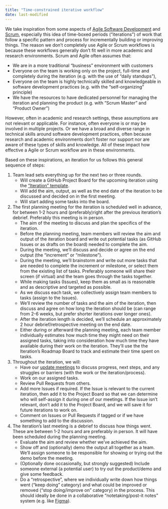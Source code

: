 ```yaml
---
title: "Time-constrained iterative workflow"
date: last-modified
---
```


We take inspiration from some aspects of [Agile Software
Development](https://agilemanifesto.org/) and
[Scrum](https://www.scrum.org/resources/what-scrum-module), especially this idea
of time-boxed periods ("iterations") of work that follow a specific pattern and process
for incrementally building or improving things. The reason we don't completely use Agile or Scrum workflows is because these workflows generally don't fit well in more academic and research environments. Scrum and Agile often assumes that:

- We are in a more traditional "business" environment with customers
- Everyone on the team is working only on the project, full-time and completely during the iteration (e.g. with the use of "daily standups"),
- Everyone on the team is highly technically skilled and knowledgeable in software development practices (e.g. with the "self-organizing" principle)
- We have the resources to have dedicated personnel for managing the iteration and planning the product (e.g. with "Scrum Master" and "Product Owner")

However, often in academic and research settings, these assumptions are not relevant or applicable. For instance, often everyone is or may be involved in multiple projects. Or we have a broad and diverse range in technical skills around software development practices, often because research and academic environments don't foster nor support nor are aware of these types of skills and knowledge. All of these impact how effective a Agile or Scrum workflow are in these environments.

Based on these inspirations, an iteration for us follows this general sequence of steps:

1. Team lead sets everything up for the next two or three rounds.
    - Will create a GitHub Project Board for the upcoming iteration using the ["Iteration" template](https://github.com/orgs/seedcase-project/projects/4).
    - Will add the aim, output, as well as the end date of the iteration to be discussed and decided on in the first meeting.
    - Will start adding some tasks into the board.
2. The first planning meeting for the iteration is scheduled well in advance, for between 1-2 hours and (preferably)right after the previous iteration's debrief. Preferably this meeting is in person.
    - The aim of the meeting to discuss and plan the specifics of the iteration.
    - Before the planning meeting, team members will review the aim and output of the iteration board and write out potential tasks (as GitHub Issues or as drafts on the board) needed to complete the aim.
    - During the meeting, we'll discuss and decide or agree on the end output (the "increment" or "milestone").
    - During the meeting, we'll brainstorm and write out more tasks that are needed to complete the increment or milestone, or select them from the existing list of tasks. Preferably someone will share their screen (if virtual) and the team goes through the tasks together.
    - While making tasks (Issues), keep them as small as is reasonable and as descriptive and targeted as possible.
    - As we discuss each task, we collectively assign team members to tasks (assign to the Issues).
    - We'll review the number of tasks and the aim of the iteration, then discuss and agree on how long the iteration should be (can range from 2-6 weeks, but prefer shorter iterations over longer ones).
    - After the iteration length is decided, we'll schedule an approximately 2 hour debrief/retrospective meeting on the end date.
    - Either during or afterward the planning meeting, each team member individually estimates how much time they might need on their assigned tasks, taking into consideration how much time they have available during their work on the iteration. They'll use the the Iteration's Roadmap Board to track and estimate their time spent on tasks.
3. Throughout the iteration, we will:
    - Have our [update meetings](update-meetings.md) to discuss progress, next steps, and any struggles or barriers (with the work or the iteration/process).
    - Work on our assigned tasks.
    - Review Pull Requests from others.
    - Add more Issues if required. If the Issue is relevant to the current iteration, then add it to the Project Board so that we can determine who will self-assign it during one of our meetings. If the Issue isn't relevant, don't add it to the Project Board, and we will save it for future iterations to work on. 
    - Comment on Issues or Pull Requests if tagged or if we have something to add to the discussion.
4. The iteration's last meeting is a debrief to discuss how things went. These are between 1-2 hours and are preferably in person. It will have been scheduled during the planning meeting. 
    - Evaluate the aim and review whether we've achieved the aim.
    - Show off and (optionally) demo the output all together as a team. We'll assign someone to be responsible for showing or trying out the demo before the meeting.
    - (Optionally done occasionally, but strongly suggested) Include someone external (a potential user) to try out the product/demo and give some feedback.
    - Do a "retrospective", where we individually write down how things went ("keep doing" category) and what could be improved or removed ("stop doing/improve on" category) in the process. This should ideally be done in a collaborative "notetaking/post-it notes" system (e.g. like [Figma](https://www.figma.com/)).
